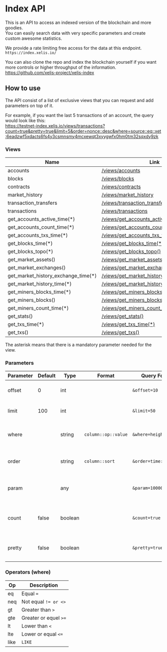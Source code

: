 # Index API

This is an API to access an indexed version of the blockchain and more goodies.  
You can easily search data with very specific parameters and create custom awesome statistics.  

We provide a rate limiting free access for the data at this endpoint.  
`https://index.xelis.io/`

You can also clone the repo and index the blockchain yourself if you want more controls or higher throughput of the information.  
https://github.com/xelis-project/xelis-index

## How to use

The API consist of a list of exclusive views that you can request and add parameters on top of it.

For example, if you want the last 5 transactions of an account, the query would look like this:  
https://testnet-index.xelis.io/views/transactions?count=true&pretty=true&limit=5&order=nonce::desc&where=source::eq::xet:6eadzwf5xdacts6fs4y3csmnsmy4mcxewqt3xyygwfx0hm0tm32sqxdy9zk

### Views

| Name                               | Link                                          |
|------------------------------------|-----------------------------------------------|
| accounts                           | [/views/accounts](https://testnet-index.xelis.io/views/accounts) |
| blocks                             | [/views/blocks](https://testnet-index.xelis.io/views/blocks) |
| contracts                          | [/views/contracts](https://testnet-index.xelis.io/views/contracts) |
| market_history                     | [/views/market_history](https://testnet-index.xelis.io/views/market_history) |
| transaction_transfers              | [/views/transaction_transfers](https://testnet-index.xelis.io/views/transaction_transfers) |
| transactions                       | [/views/transactions](https://testnet-index.xelis.io/views/transactions) |
| get_accounts_active_time(*)        | [/views/get_accounts_active_time(*)](https://testnet-index.xelis.io/views/get_accounts_active_time(*)) |
| get_accounts_count_time(*)         | [/views/get_accounts_count_time(*)](https://testnet-index.xelis.io/views/get_accounts_count_time(*)) |
| get_accounts_txs_time(*)           | [/views/get_accounts_txs_time(*)](https://testnet-index.xelis.io/views/get_accounts_txs_time(*)) |
| get_blocks_time(*)                 | [/views/get_blocks_time(*)](https://testnet-index.xelis.io/views/get_blocks_time(*)) |
| get_blocks_topo(*)                 | [/views/get_blocks_topo()](https://testnet-index.xelis.io/views/get_blocks_topo()) |
| get_market_assets()                | [/views/get_market_assets()](https://testnet-index.xelis.io/views/get_market_assets()) |
| get_market_exchanges()             | [/views/get_market_exchanges()](https://testnet-index.xelis.io/views/get_market_exchanges()) |
| get_market_history_exchange_time(*)| [/views/get_market_history_exchange_time(*)](https://testnet-index.xelis.io/views/get_market_history_exchange_time(*)) |
| get_market_history_time(*)         | [/views/get_market_history_time(*)](https://testnet-index.xelis.io/views/get_market_history_time(*)) |
| get_miners_blocks_time(*)          | [/views/get_miners_blocks_time(*)](https://testnet-index.xelis.io/views/get_miners_blocks_time(*)) |
| get_miners_blocks()                | [/views/get_miners_blocks()](https://testnet-index.xelis.io/views/get_miners_blocks()) |
| get_miners_count_time(*)           | [/views/get_miners_count_time(*)](https://testnet-index.xelis.io/views/get_miners_count_time(*)) |
| get_stats()                        | [/views/get_stats()](https://testnet-index.xelis.io/views/get_stats()) |
| get_txs_time(*)                    | [/views/get_txs_time(*)](https://testnet-index.xelis.io/views/get_txs_time(*)) |
| get_txs()                          | [/views/get_txs()](https://testnet-index.xelis.io/views/get_txs()) |

The asterisk means that there is a mandatory parameter needed for the view.

### Parameters

| Parameter | Default | Type    | Format               | Query Format           | Description                                   |
|-----------|---------|---------|----------------------|------------------------|-----------------------------------------------|
| offset    | 0       | int     |                      | `&offset=10`           | Start query at this offset.                   |
| limit     | 100     | int     |                      | `&limit=50`            | Maximum of rows returned.                     |
| where     |         | string  | `column::op::value`  | `&where=height::eq::0` | Filter the data with column and operator.     |
| order     |         | string  | `column::sort`       | `&order=time::desc`    | Sort with the column either desc or asc.      |
| param     |         | any     |                      | `&param=10000`         | Set the param value of the asterisk.          |
| count     | false   | boolean |                      | `&count=true`          | Return the total number of rows in the query. |
| pretty    | false   | boolean |                      | `&pretty=true`         | Indent the data to inhance readability.       |

### Operators (where)

| Op    | Description           |
|-------|-----------------------|
| eq    | Equal `=`             |
| neq   | Not equal `!= or <>`  |
| gt    | Greater than `>`      |
| gte   | Greater or equel `>=` |
| lt    | Lower than `<`        |
| lte   | Lower or equal `<=`   |
| like  | `LIKE`                |